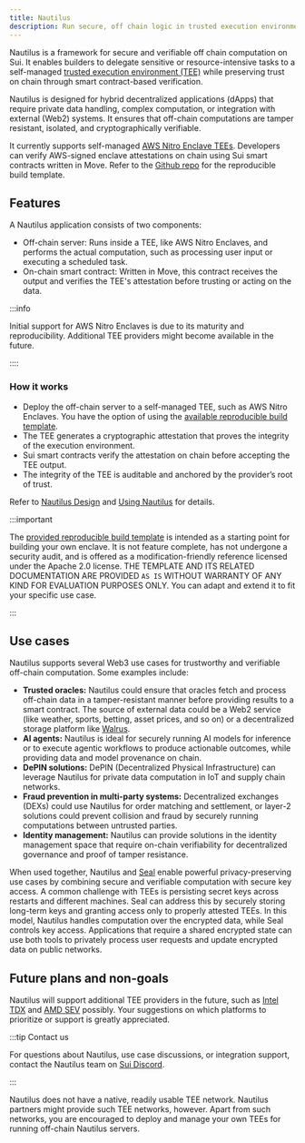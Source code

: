 ```yaml
---
title: Nautilus
description: Run secure, off chain logic in trusted execution environments (TEEs), and verify it on chain to trigger safe smart contract workflows.
---
```


Nautilus is a framework for secure and verifiable off chain computation on Sui. It enables builders to delegate sensitive or resource-intensive tasks to a self-managed [trusted execution environment (TEE)](https://en.wikipedia.org/wiki/Trusted_execution_environment) while preserving trust on chain through smart contract-based verification.

Nautilus is designed for hybrid decentralized applications (dApps) that require private data handling, complex computation, or integration with external (Web2) systems. It ensures that off-chain computations are tamper resistant, isolated, and cryptographically verifiable. 

It currently supports self-managed [AWS Nitro Enclave TEEs](https://aws.amazon.com/ec2/nitro/nitro-enclaves/). Developers can verify AWS-signed enclave attestations on chain using Sui smart contracts written in Move. Refer to the [Github repo](https://github.com/MystenLabs/nautilus) for the reproducible build template.

## Features

A Nautilus application consists of two components:

- Off-chain server: Runs inside a TEE, like AWS Nitro Enclaves, and performs the actual computation, such as processing user input or executing a scheduled task.
- On-chain smart contract: Written in Move, this contract receives the output and verifies the TEE's attestation before trusting or acting on the data.

:::info

Initial support for AWS Nitro Enclaves is due to its maturity and reproducibility. Additional TEE providers might become available in the future.

::::

### How it works

- Deploy the off-chain server to a self-managed TEE, such as AWS Nitro Enclaves. You have the option of using the [available reproducible build template](https://github.com/MystenLabs/nautilus).
- The TEE generates a cryptographic attestation that proves the integrity of the execution environment.
- Sui smart contracts verify the attestation on chain before accepting the TEE output.
- The integrity of the TEE is auditable and anchored by the provider’s root of trust.

Refer to [Nautilus Design](./nautilus/nautilus-design.mdx) and [Using Nautilus](./nautilus/using-nautilus.mdx) for details.

:::important

The [provided reproducible build template](https://github.com/MystenLabs/nautilus) is intended as a starting point for building your own enclave. It is not feature complete, has not undergone a security audit, and is offered as a modification-friendly reference licensed under the Apache 2.0 license. THE TEMPLATE AND ITS RELATED DOCUMENTATION ARE PROVIDED `AS IS` WITHOUT WARRANTY OF ANY KIND FOR EVALUATION PURPOSES ONLY.
You can adapt and extend it to fit your specific use case.

:::

## Use cases

Nautilus supports several Web3 use cases for trustworthy and verifiable off-chain computation. Some examples include:

- **Trusted oracles:** Nautilus could ensure that oracles fetch and process off-chain data in a tamper-resistant manner before providing results to a smart contract. The source of external data could be a Web2 service (like weather, sports, betting, asset prices, and so on) or a decentralized storage platform like [Walrus](https://walrus.xyz).
- **AI agents:** Nautilus is ideal for securely running AI models for inference or to execute agentic workflows to produce actionable outcomes, while providing data and model provenance on chain.
- **DePIN solutions:** DePIN (Decentralized Physical Infrastructure) can leverage Nautilus for private data computation in IoT and supply chain networks.
- **Fraud prevention in multi-party systems:** Decentralized exchanges (DEXs) could use Nautilus for order matching and settlement, or layer-2 solutions could prevent collision and fraud by securely running computations between untrusted parties.
- **Identity management:** Nautilus can provide solutions in the identity management space that require on-chain verifiability for decentralized governance and proof of tamper resistance.

When used together, Nautilus and [Seal](https://github.com/MystenLabs/seal) enable powerful privacy-preserving use cases by combining secure and verifiable computation with secure key access. A common challenge with TEEs is persisting secret keys across restarts and different machines. Seal can address this by securely storing long-term keys and granting access only to properly attested TEEs. In this model, Nautilus handles computation over the encrypted data, while Seal controls key access. Applications that require a shared encrypted state can use both tools to privately process user requests and update encrypted data on public networks.

## Future plans and non-goals

Nautilus will support additional TEE providers in the future, such as [Intel TDX](https://www.intel.com/content/www/us/en/developer/tools/trust-domain-extensions/overview.html) and [AMD SEV](https://www.amd.com/en/developer/sev.html) possibly. Your suggestions on which platforms to prioritize or support is greatly appreciated.

:::tip Contact us

For questions about Nautilus, use case discussions, or integration support, contact the Nautilus team on [Sui Discord](https://discord.com/channels/916379725201563759/1361500579603546223).

:::

Nautilus does not have a native, readily usable TEE network. Nautilus partners might provide such TEE networks, however. Apart from such networks, you are encouraged to deploy and manage your own TEEs for running off-chain Nautilus servers.
